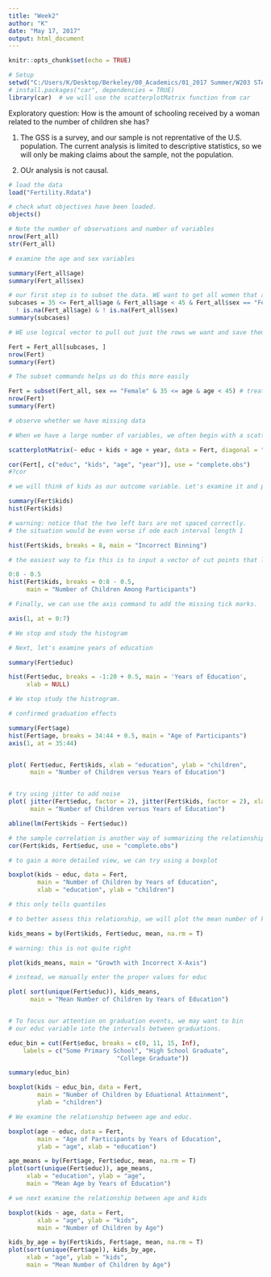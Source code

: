 ```yaml
---
title: "Week2"
author: "K"
date: "May 17, 2017"
output: html_document
---
```


```r
knitr::opts_chunk$set(echo = TRUE)

# Setup
setwd("C:/Users/K/Desktop/Berkeley/00_Academics/01_2017 Summer/W203 STATS/week02")
# install.packages("car", dependencies = TRUE)
library(car)  # we will use the scatterplotMatrix function from car

```

Exploratory question:
How is the amount of schooling received by a woman related to the number of children she has?

1. The GSS is a survey, and our sample is not reprentative of the U.S. population.
The current analysis is limited to descriptive statistics, so we will only be making claims about the sample,
not the population.

2. OUr analysis is not causal.

```r

# load the data
load("Fertility.Rdata")

# check what objectives have been loaded.
objects()

# Note the number of observations and number of variables
nrow(Fert_all)
str(Fert_all)

# examine the age and sex variables

summary(Fert_all$age)
summary(Fert_all$sex)

# our first step is to subset the data. WE want to get all women that are between the ages of 35 and 44
subcases = 35 <= Fert_all$age & Fert_all$age < 45 & Fert_all$sex == "Female" & 
  ! is.na(Fert_all$age) & ! is.na(Fert_all$sex)
summary(subcases)

# WE use logical vector to pull out just the rows we want and save them into a new data frame

Fert = Fert_all[subcases, ]
nrow(Fert)
summary(Fert)

# The subset commands helps us do this more easily

Fert = subset(Fert_all, sex == "Female" & 35 <= age & age < 45) # treat NA automatically
nrow(Fert)
summary(Fert)

# observe whether we have missing data


```

```r
# When we have a large number of variables, we often begin with a scatterplot matrix

scatterplotMatrix(~ educ + kids + age + year, data = Fert, diagonal = "histogram")

cor(Fert[, c("educ", "kids", "age", "year")], use = "complete.obs")
#?cor

```

```r
# we will think of kids as our outcome variable. Let's examine it and plot a histogram

summary(Fert$kids)
hist(Fert$kids)

# warning: notice that the two left bars are not spaced correctly.
# the situation would be even worse if ode each interval length 1

hist(Fert$kids, breaks = 8, main = "Incorrect Binning")

# the easiest way to fix this is to input a vector of cut points that lie between the integers

0:8 - 0.5
hist(Fert$kids, breaks = 0:8 - 0.5,
     main = "Number of Children Among Participants")

# Finally, we can use the axis command to add the missing tick marks.

axis(1, at = 0:7)

# We stop and study the histogram

# Next, let's examine years of education

summary(Fert$educ)

hist(Fert$educ, breaks = -1:20 + 0.5, main = 'Years of Education',
     xlab = NULL)

# We stop study the histrogram.

# confirmed graduation effects

summary(Fert$age)
hist(Fert$age, breaks = 34:44 + 0.5, main = "Age of Participants")
axis(1, at = 35:44)



```

```r
plot( Fert$educ, Fert$kids, xlab = "education", ylab = "children",
      main = "Number of Children versus Years of Education")


# try using jitter to add noise
plot( jitter(Fert$educ, factor = 2), jitter(Fert$kids, factor = 2), xlab = "education", ylab = "children",
      main = "Number of Children versus Years of Education")

abline(lm(Fert$kids ~ Fert$educ))

# the sample correlation is another way of summarizing the relationship
cor(Fert$kids, Fert$educ, use = "complete.obs")

# to gain a more detailed view, we can try using a boxplot

boxplot(kids ~ educ, data = Fert,
        main = "Number of Children by Years of Education",
        xlab = "education", ylab = "children")

# this only tells quantiles

# to better assess this relationship, we will plot the mean number of kids for each level of education

kids_means = by(Fert$kids, Fert$educ, mean, na.rm = T)

# warning: this is not quite right

plot(kids_means, main = "Growth with Incorrect X-Axis")

# instead, we manually enter the proper values for educ

plot( sort(unique(Fert$educ)), kids_means,
      main = "Mean Number of Children by Years of Education")


# To focus our attention on graduation events, we may want to bin
# our educ variable into the intervals between graduations.

educ_bin = cut(Fert$educ, breaks = c(0, 11, 15, Inf),
    labels = c("Some Primary School", "High School Graduate", 
                              "College Graduate"))

summary(educ_bin)

boxplot(kids ~ educ_bin, data = Fert,
        main = "Number of Children by Eduational Attainment",
        ylab = "children")


```


```r

# We examine the relationship between age and educ.

boxplot(age ~ educ, data = Fert,
        main = "Age of Participants by Years of Education",
        ylab = "age", xlab = "education")

age_means = by(Fert$age, Fert$educ, mean, na.rm = T)
plot(sort(unique(Fert$educ)), age_means, 
     xlab = "education", ylab = "age",
     main = "Mean Age by Years of Education")

# we next examine the relationship between age and kids

boxplot(kids ~ age, data = Fert,
        xlab = "age", ylab = "kids",
        main = "Number of Children by Age")

kids_by_age = by(Fert$kids, Fert$age, mean, na.rm = T)
plot(sort(unique(Fert$age)), kids_by_age,
     xlab = "age", ylab = "kids",
     main = "Mean Number of Children by Age")




```

















